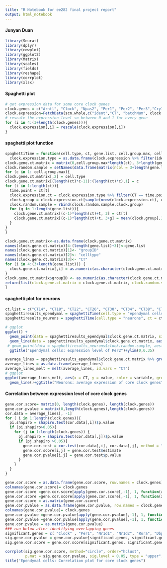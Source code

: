 ```yaml
---
title: "R Notebook for ee282 final project report"
output: html_notebook
---
```

#### Junyan Duan
```r
library(Seurat)
library(dplyr)
library(cowplot)
library(ggplot2)
library(Matrix)
library(scales)
library(fields)
library(reshape)
library(corrplot)
library(xlsx)
```

#### Spaghetti plot
```r
# get expression data for some core clock genes
clock.genes = c("Arntl", "Clock", "Npas2", "Per1", "Per2", "Per3","Cry1", "Nr1d1", "Nr1d2", "Rora", "Rorb", "Dbp", "Nfil3", "Tef", "Hlf", "Bhlhe41", "Ciart")
clock.expression=FetchData(scn.whole,c("ident","CT", "batchNum", clock.genes))
# rescale the expression level so between 0 and 1 for every gene
for (i in 4:(3+length(clock.genes))){
  clock.expression[,i] = rescale(clock.expression[,i])
}
```
#### spaghetti plot function
```r
spaghettiTime = function(cell.type, ct, gene.list, cell.group.max, cell.per.group){
  clock.expression.type = as.data.frame(clock.expression %>% filter(ident == cell.type))
clock.gene.ct.matrix = matrix(0,cell.group.max*length(ct), 3+length(gene.list)) 
clock.random.sample = setNames(data.frame(matrix(ncol = 3+length(gene.list), nrow = 0)), c("ident","CT","batchNum", gene.list))
for (c in 1: cell.group.max){
clock.gene.ct.matrix[,2] = cell.type
clock.gene.ct.matrix[(length(ct)*c-11):(length(ct)*c),1] = c
for (t in 1:length(ct)){
  time.point = ct[t]
  clock.expression.ct = clock.expression.type %>% filter(CT == time.point)
  clock.group = clock.expression.ct[sample(nrow(clock.expression.ct), cell.per.group), ]
  clock.random.sample = rbind(clock.random.sample,clock.group)
  for (g in 1:length(gene.list)){
    clock.gene.ct.matrix[(c-1)*length(ct)+t, 3] = ct[t]
    clock.gene.ct.matrix[(c-1)*length(ct)+t, 3+g] = mean(clock.group[,3+g])
  }
}
}

clock.gene.ct.matrix<-as.data.frame(clock.gene.ct.matrix)
names(clock.gene.ct.matrix)[4:(length(gene.list)+3)]<-gene.list
names(clock.gene.ct.matrix)[1]<- "groupID"
names(clock.gene.ct.matrix)[2]<- "celltype"
names(clock.gene.ct.matrix)[3]<- "CT"
for (i in 4:(3+length(gene.list))) {
  clock.gene.ct.matrix[,i] = as.numeric(as.character(clock.gene.ct.matrix[,i]))
}
clock.gene.ct.matrix$groupID <- as.numeric(as.character(clock.gene.ct.matrix$groupID))
return(list(clock.gene.ct.matrix = clock.gene.ct.matrix, clock.random.sample = clock.random.sample))
}
```
#### spaghetti plot for neurons
```r
ct.list = c("CT14", "CT18", "CT22", "CT26", "CT30", "CT34", "CT38", "CT42", "CT46", "CT50", "CT54", "CT58")
spaghettiresults_ependymal = spaghettiTime(cell.type = "ependymal cells", ct = ct.list, cell.group.max = 50, cell.per.group = 50, gene.list = clock.genes)
spaghettiresults_neurons = spaghettiTime(cell.type = "neurons", ct = ct.list, cell.group.max = 50, cell.per.group = 50, gene.list = clock.genes)
```

```r
# ggplot
ggplot() +
  geom_point(data = spaghettiresults_ependymal$clock.gene.ct.matrix, size = 1, aes(x = CT, y = Per2, group = groupID, colour = groupID))+
  geom_line(data = spaghettiresults_ependymal$clock.gene.ct.matrix, aes(x = CT, y = Per2, group = groupID, colour = groupID))+
 # geom_point(data = spaghettiresults_neurons$clock.random.sample, aes(x = CT, y = Dbp), colour = "palevioletred" )+
  ggtitle("Ependymal cells: expression level of Per2")+ylim(0,0.35)
```

```r
average_lines = spaghettiresults_ependymal$clock.gene.ct.matrix %>% group_by(CT) %>% summarise_at(vars(clock.genes), mean)
average_lines = as.data.frame(average_lines)
average_lines_melt = melt(average_lines, id.vars = "CT")
# ggplot
ggplot(average_lines_melt, aes(x = CT, y = value, color = variable, group = variable))+
  geom_line()+ggtitle("Neurons: average expression of core clock genes")+ylim(0,0.3)
```
#### Correlation between expression level of core clock genes
```r
gene.cor.score= matrix(0, length(clock.genes), length(clock.genes))
gene.cor.pvalue = matrix(0,length(clock.genes),length(clock.genes))
cor.data = average_lines[, -1]
for ( i in 1:length(clock.genes)){
  pi.shapiro = shapiro.test(cor.data[,i])$p.value
  if (pi.shapiro>0.05){
    for (j in 1:length(clock.genes)) {
      pj.shapiro = shapiro.test(cor.data[,j])$p.value
      if (pj.shapiro >0.05){
        gene.cor.test = cor.test(cor.data[,i], cor.data[,j], method = "pearson")
        gene.cor.score[i,j] = gene.cor.test$estimate
        gene.cor.pvalue[i,j] = gene.cor.test$p.value
      }
    }
  }
}

gene.cor.score = as.data.frame(gene.cor.score, row.names = clock.genes)
colnames(gene.cor.score)= clock.genes 
gene.cor.score =gene.cor.score[apply(gene.cor.score[,-1], 1, function(x) !all(x==0))]
gene.cor.score =gene.cor.score[apply(gene.cor.score[,-1], 1, function(x) !all(x==0)),]
gene.cor.score = as.matrix(gene.cor.score)
gene.cor.pvalue = as.data.frame(gene.cor.pvalue, row.names = clock.genes)
colnames(gene.cor.pvalue)= clock.genes 
gene.cor.pvalue =gene.cor.pvalue[apply(gene.cor.pvalue[,-1], 1, function(x) !all(x==0))]
gene.cor.pvalue =gene.cor.pvalue[apply(gene.cor.pvalue[,-1], 1, function(x) !all(x==0)),]
gene.cor.pvalue = as.matrix(gene.cor.pvalue)
### run below after identifying overlapping genes
significant.genes = c( "Clock" , "Per1", "Nr1d1", "Nr1d2", "Rora", "Dbp", "Nfil3", "Tef", "Hlf", "Bhlhe41")
sig.gene.cor.pvalue = gene.cor.pvalue[significant.genes, significant.genes]
sig.gene.cor.score = gene.cor.score[significant.genes, significant.genes]
```

```r
corrplot(sig.gene.cor.score, method="circle", order="hclust", 
         p.mat = sig.gene.cor.pvalue, sig.level = 0.05, type = "upper",mar=c(0,0,2,0))
title("Ependymal cells: Correlation plot for core clock genes")
```

















